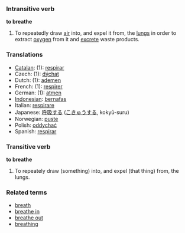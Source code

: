 === Intransitive verb ===
'''to breathe'''

# To repeatedly draw [[air]] into, and expel it from, the [[lung]]s in order to extract [[oxygen]] from it and [[excrete]] waste products.

=== Translations ===
*[[Catalan]]: (1): [[respirar]]
*Czech: (1): [[dýchat]]
*Dutch: (1): [[ademen]]
*French: (1): [[respirer]]
*German: (1): [[atmen]]
*[[Indonesian]]: [[nafas|bernafas]]
*Italian: [[respirare]]
*Japanese: [[呼吸]]する ([[こきゅう]]する, kokyū-suru)
*Norwegian: [[puste]]
*Polish: [[oddychać]]
*Spanish: [[respirar]]

===Transitive verb===
'''to breathe'''

#To repeately draw (something) into, and expel (that thing) from, the lungs.

===Related terms===
*[[breath]]
*[[breathe in]]
*[[breathe out]]
*[[breathing]]